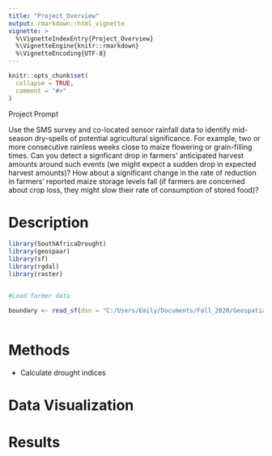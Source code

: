 ```yaml
---
title: "Project_Overview"
output: rmarkdown::html_vignette
vignette: >
  %\VignetteIndexEntry{Project_Overview}
  %\VignetteEngine{knitr::rmarkdown}
  %\VignetteEncoding{UTF-8}
---
```


```r
knitr::opts_chunk$set(
  collapse = TRUE,
  comment = "#>"
)
```

Project Prompt

Use the SMS survey and co-located sensor rainfall data to identify mid-season dry-spells of potential agricultural significance. For example, two or more consecutive rainless weeks close to maize flowering or grain-filling times. Can you detect a signficant drop in farmers’ anticipated harvest amounts around such events (we might expect a sudden drop in expected harvest amounts)? How about a significant change in the rate of reduction in farmers’ reported maize storage levels fall (if farmers are concerned about crop loss, they might slow their rate of consumption of stored food)?


# Description
```r
library(SouthAfricaDrought)
library(geospaar)
library(sf)
library(rgdal)
library(raster)


#Load farmer data

boundary <- read_sf(dsn = "C:/Users/Emily/Documents/Fall_2020/Geospatial_R/SouthAfricaDrought/data-raw", layer = "SouthAfrica_Boundary")



```

# Methods

- Calculate drought indices

# Data Visualization

# Results
